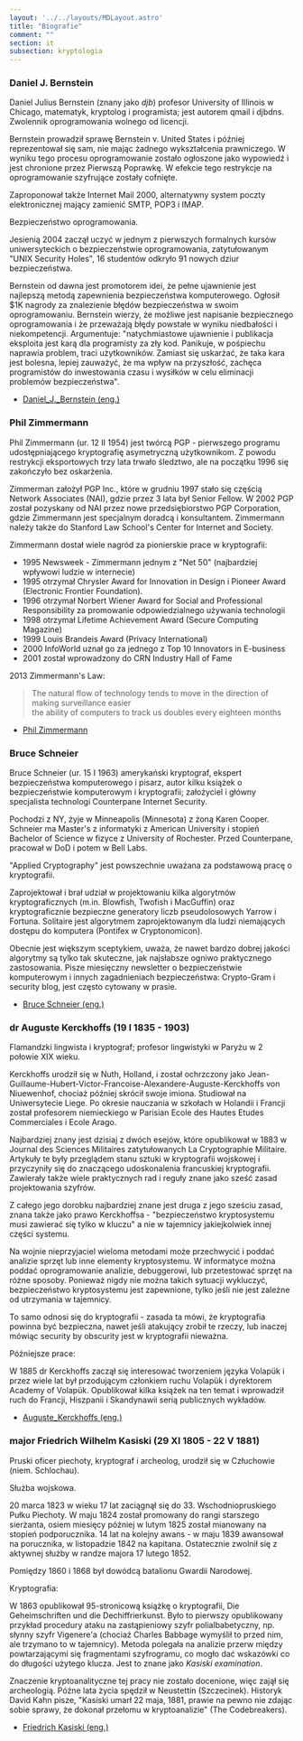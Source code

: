 ```yaml
---
layout: '../../layouts/MDLayout.astro'
title: "Biografie"
comment: ""
section: it
subsection: kryptologia
---
```


### Daniel J. Bernstein

Daniel Julius Bernstein (znany jako _djb_) profesor University of Illinois w Chicago, matematyk, kryptolog i programista; jest autorem qmail i djbdns. Zwolennik oprogramowania wolnego od licencji.

Bernstein prowadził sprawę Bernstein v. United States i później reprezentował się sam, nie mając żadnego wykształcenia prawniczego. W wyniku tego procesu oprogramowanie zostało ogłoszone jako wypowiedź i jest chronione przez Pierwszą Poprawkę. W efekcie tego restrykcje na oprogramowanie szyfrujące zostały cofnięte.

Zaproponował także Internet Mail 2000, alternatywny system poczty elektronicznej mający zamienić SMTP, POP3 i IMAP.

Bezpieczeństwo oprogramowania.

Jesienią 2004 zaczął uczyć w jednym z pierwszych formalnych kursów uniwersyteckich o bezpieczeństwie oprogramowania, zatytułowanym "UNIX Security Holes", 16 studentów odkryło 91 nowych dziur bezpieczeństwa.

Bernstein od dawna jest promotorem idei, że pełne ujawnienie jest najlepszą metodą zapewnienia bezpieczeństwa komputerowego. Ogłosił $1K nagrody za znalezienie błędów bezpieczeństwa w swoim oprogramowaniu. Bernstein wierzy, że możliwe jest napisanie bezpiecznego oprogramowania i że przeważają błędy powstałe w wyniku niedbałości i niekompetencji. Argumentuje: "natychmiastowe ujawnienie i publikacja eksploita jest karą dla programisty za zły kod. Panikuje, w pośpiechu naprawia problem, traci użytkowników. Zamiast się uskarżać, że taka kara jest bolesna, lepiej zauważyć, że ma wpływ na przyszłość, zachęca programistów do inwestowania czasu i wysiłków w celu eliminacji problemów bezpieczeństwa".

- [Daniel_J._Bernstein (eng.)](http://en.wikipedia.org/wiki/Daniel_J._Bernstein)

### Phil Zimmermann

Phil Zimmermann (ur. 12 II 1954) jest twórcą PGP - pierwszego programu udostępniającego kryptografię asymetryczną użytkownikom.
Z powodu restrykcji eksportowych trzy lata trwało śledztwo, ale na początku 1996 się zakończyło bez oskarżenia.

Zimmerman założył PGP Inc., które w grudniu 1997 stało się częścią Network Associates (NAI), gdzie przez 3 lata był Senior Fellow. W 2002 PGP został pozyskany od NAI przez nowe przedsiębiorstwo PGP Corporation, gdzie Zimmermann jest specjalnym doradcą i konsultantem. Zimmermann należy także do Stanford Law School's Center for Internet and Society.

Zimmermann dostał wiele nagród za pionierskie prace w kryptografii:

- 1995 Newsweek - Zimmermann jednym z "Net 50" (najbardziej wpływowi ludzie w internecie)
- 1995 otrzymał Chrysler Award for Innovation in Design i Pioneer Award (Electronic Frontier Foundation).
- 1996 otrzymał Norbert Wiener Award for Social and Professional Responsibility za promowanie odpowiedzialnego używania technologii
- 1998 otrzymał Lifetime Achievement Award (Secure Computing Magazine)
- 1999 Louis Brandeis Award (Privacy International)
- 2000 InfoWorld uznał go za jednego z Top 10 Innovators in E-business
- 2001 został wprowadzony do CRN Industry Hall of Fame

2013 Zimmermann's Law:

>The natural flow of technology tends to move in the direction of making surveillance easier<br />
>the ability of computers to track us doubles every eighteen months

- [Phil Zimmermann](http://en.wikipedia.org/wiki/Phil_Zimmermann)

### Bruce Schneier

Bruce Schneier (ur. 15 I 1963) amerykański kryptograf, ekspert bezpieczeństwa komputerowego i pisarz, autor kilku książek o bezpieczeństwie komputerowym i kryptografii; założyciel i główny specjalista technologi Counterpane Internet Security.

Pochodzi z NY, żyje w Minneapolis (Minnesota) z żoną Karen Cooper. Schneier ma Master's z informatyki z American University i stopień Bachelor of Science w fizyce z University of Rochester. Przed Counterpane, pracował w DoD i potem w Bell Labs.

"Applied Cryptography" jest powszechnie uważana za podstawową pracę o kryptografii.

Zaprojektował i brał udział w projektowaniu kilka algorytmów kryptograficznych (m.in. Blowfish, Twofish i MacGuffin) oraz kryptograficznie bezpieczne generatory liczb pseudolosowych Yarrow i Fortuna. Solitaire jest algorytmem zaprojektowanym dla ludzi niemających dostępu do komputera (Pontifex w Cryptonomicon).

Obecnie jest większym sceptykiem, uważa, że nawet bardzo dobrej jakości algorytmy są tylko tak skuteczne, jak najsłabsze ogniwo praktycznego zastosowania. Pisze miesięczny newsletter o bezpieczeństwie komputerowym i innych zagadnieniach bezpieczeństwa: Crypto-Gram i security blog, jest często cytowany w prasie.

- [Bruce Schneier (eng.)](http://en.wikipedia.org/wiki/Bruce_Schneier)

### dr Auguste Kerckhoffs (19 I 1835 - 1903)

Flamandzki lingwista i kryptograf; profesor lingwistyki w Paryżu w 2 połowie XIX wieku.

Kerckhoffs urodził się w Nuth, Holland, i został ochrzczony jako Jean-Guillaume-Hubert-Victor-Francoise-Alexandere-Auguste-Kerckhoffs von Niuewenhof, chociaż później skrócił swoje imiona. Studiował na Uniwersytecie Liege. Po okresie nauczania w szkołach w Holandii i Francji został profesorem niemieckiego w Parisian Ecole des Hautes Etudes Commerciales i Ecole Arago.

Najbardziej znany jest dzisiaj z dwóch esejów, które opublikował w 1883 w Journal des Sciences Militaires zatytułowanych La Cryptographie Militaire. Artykuły te były przeglądem stanu sztuki w kryptografii wojskowej i przyczyniły się do znaczącego udoskonalenia francuskiej kryptografii. Zawierały także wiele praktycznych rad i reguły znane jako sześć zasad projektowania szyfrów.

Z całego jego dorobku najbardziej znane jest druga z jego sześciu zasad, znana także jako prawo Kerckhoffsa - "bezpieczeństwo kryptosystemu musi zawierać się tylko w kluczu" a nie w tajemnicy jakiejkolwiek innej części systemu.

Na wojnie nieprzyjaciel wieloma metodami może przechwycić i poddać analizie sprzęt lub inne elementy kryptosystemu. W informatyce można poddać oprogramowanie analizie, debuggerowi, lub przetestować sprzęt na różne sposoby. Ponieważ nigdy nie można takich sytuacji wykluczyć, bezpieczeństwo kryptosystemu jest zapewnione, tylko jeśli nie jest zależne od utrzymania w tajemnicy.

To samo odnosi się do kryptografii - zasada ta mówi, że kryptografia powinna być bezpieczna, nawet jeśli atakujący zrobił te rzeczy, lub inaczej mówiąc security by obscurity jest w kryptografii nieważna.

Późniejsze prace:

W 1885 dr Kerckhoffs zaczął się interesować tworzeniem języka Volapük i przez wiele lat był przodującym członkiem ruchu Volapük i dyrektorem Academy of Volapük. Opublikował kilka książek na ten temat i wprowadził ruch do Francji, Hiszpanii i Skandynawii serią publicznych wykładów.

- [Auguste_Kerckhoffs (eng.)](http://en.wikipedia.org/wiki/Auguste_Kerckhoffs)

### major Friedrich Wilhelm Kasiski (29 XI 1805 - 22 V 1881)

Pruski oficer piechoty, kryptograf i archeolog, urodził się w Człuchowie (niem. Schlochau).

Służba wojskowa.

20 marca 1823 w wieku 17 lat zaciągnął się do 33. Wschodniopruskiego Pułku Piechoty. W maju 1824 został promowany do rangi starszego sierżanta, osiem miesięcy później w lutym 1825 został mianowany na stopień podporucznika. 14 lat na kolejny awans - w maju 1839 awansował na porucznika, w listopadzie 1842 na kapitana. Ostatecznie zwolnił się z aktywnej służby w randze majora 17 lutego 1852.

Pomiędzy 1860 i 1868 był dowódcą batalionu Gwardii Narodowej.

Kryptografia:

W 1863 opublikował 95-stronicową książkę o kryptografii, Die Geheimschriften und die Dechiffrierkunst. Było to pierwszy opublikowany przykład procedury ataku na zastąpieniowy szyfr polialbabetyczny, np. słynny szyfr Vigenere'a (chociaż Charles Babbage wymyślił to przed nim, ale trzymano to w tajemnicy). Metoda polegała na analizie przerw między powtarzającymi się fragmentami szyfrogramu, co mogło dać wskazówki co do długości użytego klucza. Jest to znane jako *Kasiski examination*.

Znaczenie kryptoanalityczne tej pracy nie zostało docenione, więc zajął się archeologią. Późne lata życia spędził w Neustettin (Szczecinek). Historyk David Kahn pisze, "Kasiski umarł 22 maja, 1881, prawie na pewno nie zdając sobie sprawy, że dokonał przełomu w kryptoanalizie" (The Codebreakers).

- [Friedrich Kasiski (eng.)](http://en.wikipedia.org/wiki/Friedrich_Kasiski)
